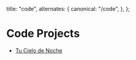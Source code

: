 
  title: "code",
  alternates: {
    canonical: "/code",
  },
};

# Code Projects

<AnimatedName />

- [Tu Cielo de Noche](/n/tu-cielo-de-noche)
